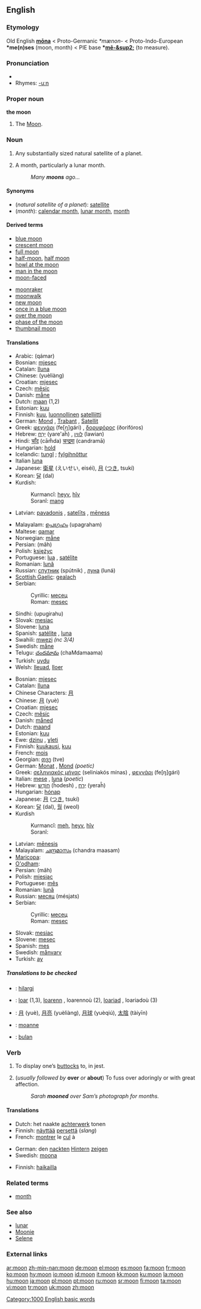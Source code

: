{{see|Moon|mõõn}}
==English==

===Etymology===
Old English '''[[mona|mōna]]''' < Proto-Germanic ''*mænon-'' < Proto-Indo-European '''*me(n)ses''' (moon, month) < PIE base '''*[[mē-&sup2;]]''' (to measure).

===Pronunciation===
*{{audio|en-us-moon.ogg|Audio (US)}}
*Rhymes: [[Rhymes:English:-uːn|-uːn]]

===Proper noun===
'''the moon'''

# The [[Moon]].

===Noun===
{{en-noun}}

# Any substantially sized natural satellite of a planet.
# {{context|literary}} A month, particularly a lunar month.
#: ''Many '''moons''' ago...''

====Synonyms====
* (''natural satellite of a planet''): [[satellite]]
* (''month''): [[calendar month]], [[lunar month]], [[month]]

====Derived terms====
{{top2}}
*[[blue moon]]
*[[crescent moon]]
*[[full moon]]
*[[half-moon]], [[half moon]]
*[[howl at the moon]]
*[[man in the moon]]
*[[moon-faced]]
{{mid2}}
*[[moonraker]]
*[[moonwalk]]
*[[new moon]]
*[[once in a blue moon]]
*[[over the moon]]
*[[phase of the moon]]
*[[thumbnail moon]]
{{bottom2}}

====Translations====
{{trans-top|any substantially sized natural satellite of a planet}}
*Arabic: {{ARchar|[[قمر]]}} (qámar) {{m}}
*Bosnian: [[mjesec#Bosnian|mjesec]] {{m}}
*Catalan: [[lluna]] {{f}}
*Chinese: {{zh-ts|月亮|月亮}} (yuèliàng)
*Croatian: [[mjesec#Croatian|mjesec]] {{m}}
*Czech: [[měsíc]] {{m}}
*Danish: [[måne]] {{c}}
*Dutch: [[maan]] {{f}} (1,2)
*Estonian: [[kuu]]
*Finnish: [[kuu#Finnish|kuu]], [[luonnollinen]] [[satelliitti]]
*German: [[Mond]] {{m}}, [[Trabant]] {{m}}, [[Satellit]] {{m}}
*Greek: [[φεγγάρι]] (fe[ŋ]ɡári) {{n}}, [[δορυφόρος]] (ðorifóros) {{m}}
*Hebrew: [[ירח|יָרֵחַ]] (yare'aĥ) {{m}}, [[לווין]] (lawian) {{m}}
*Hindi: [[चाँद]] (cām̐da) [[चन्द्रमा]] (candramā)
*Hungarian: [[hold#Hungarian|hold]]
*Icelandic: [[tungl]] {{n}}; [[fylgihnöttur]] {{m}}
*Italian [[luna]] {{f}}
*Japanese: [[衛星]] (えいせい, eiséi), [[月]] ([[つき]], tsukí)
*Korean: [[달]] (dal)
*Kurdish:
*:Kurmancî: [[heyv]], [[hîv]]
*:Soranî: [[mang]]
*Latvian: [[pavadonis]] {{m}}, [[satelīts]] {{m}}, [[mēness]] {{m}}
{{trans-mid}}
*Malayalam: [[ഉപഗ്രഹം]] (upagraham)
*Maltese: [[qamar]] {{m}}
*Norwegian: [[måne]] {{m}}
*Persian: {{FAchar|[[ماه]]}} (mâh)
*Polish: [[księżyc]] {{m}}
*Portuguese: [[lua]] {{f}}, [[satélite]] {{m}}
*Romanian: [[lună]] {{f}}
*Russian: [[спутник]] (spútnik) {{m}}, [[луна]] (luná) {{f}}
*[[Scottish Gaelic]]: [[gealach]] {{f}}
*Serbian:
*:Cyrillic: [[месец#Serbian|месец]] {{m}}
*:Roman: [[mesec#Serbian|mesec]] {{m}}
*Sindhi: {{SDchar|[[اُپُگِرَھُھ]]}} (upugirahu) {{m}}
*Slovak: [[mesiac]] {{m}}
*Slovene: [[luna]] {{f}}
*Spanish: [[satélite]] {{m}}, [[luna#Spanish|luna]] {{f}}
*Swahili: [[mwezi]] ''(nc 3/4)''
*Swedish: [[måne]] {{c}}
*Telugu: [[చందమామ]] (chaMdamaama)
*Turkish: [[uydu]]
*Welsh: [[lleuad]], [[lloer]]
{{trans-bottom}}

{{trans-top|month}}
*Bosnian: [[mjesec#Bosnian|mjesec]] {{m}}
*Catalan: [[lluna]] {{f}}
*Chinese Characters: [[月]]
*Chinese: [[月]] (yuè)
*Croatian: [[mjesec#Croatian|mjesec]] {{m}}
*Czech: [[měsíc]] {{m}}
*Danish: [[måned]]
*Dutch: [[maand]] {{f}}
*Estonian: [[kuu]]
*Ewe: [[dzinu]] {{n}}, [[ɣleti]] {{n}}
*Finnish: [[kuukausi]], [[kuu#Finnish|kuu]]
*French: [[mois]] {{m}}
*Georgian: [[თვე]] (tve)
*German: [[Monat]] {{m}}, [[Mond]] {{m}} ''(poetic)''
*Greek: [[σεληνιακός μήνας]] (seliniakós mínas) {{m}}, [[φεγγάρι]] (fe[ŋ]ɡári) {{n}}
*Italian: [[mese]] {{m}}, [[luna]] (''poetic'') {{f}}
*Hebrew: [[חודש|חוֹדֶש]] (ĥodesh) {{m}}, [[ירח|יֶרַח]] (yeraĥ) {{m}}
*Hungarian: [[hónap]]
*Japanese: [[月]] ([[つき]], tsukí)
*Korean: [[달]] (dal), [[월]] (weol)
*Kurdish
*:Kurmancî: [[meh]], [[heyv]], [[hîv]]
*:Soranî: {{KUchar|[[مانگ]]}}
{{trans-mid}}
*Latvian: [[mēnesis]] {{m}}
*Malayalam: [[ചന്ദ്രമാസം]] (chandra maasam)
*[[Maricopa]]: {{unicode|[[xlyʼa]]}}
*[[O'odham]]: {{unicode|[[maṣad]]}}
*Persian: {{FAchar|[[ماه]]}} (mâh)
*Polish: [[miesiąc]] {{m}}
*Portuguese: [[mês]] {{m}}
*Romanian: [[lună]] {{f}}
*Russian: [[месяц]] (mésjats) {{m}}
*Serbian:
*:Cyrillic: [[месец#Serbian|месец]] {{m}}
*:Roman: [[mesec#Serbian|mesec]] {{m}}
*Slovak: [[mesiac]] {{m}}
*Slovene: [[mesec]] {{m}}
*Spanish: [[mes#Spanish|mes]] {{m}}
*Swedish: [[månvarv]] {{n}}
*Turkish: [[ay]]
{{trans-bottom}}

=====Translations to be checked=====
{{checktrans}}

*{{ttbc|Basque}}: [[hilargi]]
*{{ttbc|Breton}}: [[loar]] {{f}} (1,3), [[loarenn]] {{f}}, loarennoù {{p}} (2), [[loariad]] {{f}}, loariadoù {{p}} (3)
*{{ttbc|Chinese}}: [[月]] (yuè), [[月亮]] (yuèliàng), [[月球]] (yuèqiú), [[太陰]] (tàiyīn)
*{{ttbc|Frisian}}: [[moanne]]
*{{ttbc|Indonesian}}: [[bulan]]

===Verb===
{{en-verb}}

# {{context|transitive|slang}} To display one’s [[buttock]]s to, in jest.
# {{intransitive}} (''usually followed by'' '''over''' ''or'' '''about''') To fuss over adoringly or with great affection.
#: ''Sarah '''mooned''' over Sam’s photograph for months.''

====Translations====
{{trans-top|to display one’s buttocks to}}
<!--Add SLANG terms to this table, where these exist-->
*Dutch: het naakte [[achterwerk]] tonen
*Finnish: [[näyttää]] [[perse]]ttä (''slang'')
*French: [[montrer]] le [[cul]] à
{{trans-mid}}
*German: den [[nackt]]en [[Hintern]] [[zeigen]]
*Swedish: [[moona]]
{{trans-bottom}}

{{trans-top|to fuss over adoringly}}
*Finnish: [[haikailla]]
{{trans-mid}}
{{trans-bottom}}

===Related terms===
*[[month]]<!--has a related etymology-->

===See also===
*[[lunar]]
*[[Moonie]]<!--etymologically unrelated-->
*[[Selene]]

===External links===
{{pedia|disambig}}
{{pedia|moon}}
{{pedia|natural satellite}}

[[Category:1000 English basic words]]

[[ar:moon]]
[[zh-min-nan:moon]]
[[de:moon]]
[[el:moon]]
[[es:moon]]
[[fa:moon]]
[[fr:moon]]
[[ko:moon]]
[[hy:moon]]
[[io:moon]]
[[id:moon]]
[[it:moon]]
[[kk:moon]]
[[ku:moon]]
[[la:moon]]
[[hu:moon]]
[[ja:moon]]
[[pl:moon]]
[[pt:moon]]
[[ru:moon]]
[[sr:moon]]
[[fi:moon]]
[[ta:moon]]
[[vi:moon]]
[[tr:moon]]
[[uk:moon]]
[[zh:moon]]